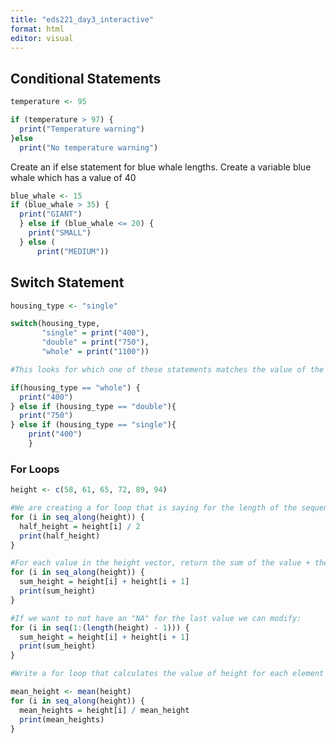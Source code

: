 ```yaml
---
title: "eds221_day3_interactive"
format: html
editor: visual
---
```


## Conditional Statements

```r
temperature <- 95

if (temperature > 97) {
  print("Temperature warning")
}else 
  print("No temperature warning")
```

Create an if else statement for blue whale lengths. Create a variable blue whale which has a value of 40

```r
blue_whale <- 15
if (blue_whale > 35) { 
  print("GIANT")
  } else if (blue_whale <= 20) {
    print("SMALL")
  } else (
      print("MEDIUM"))
```

## Switch Statement

```r
housing_type <- "single"

switch(housing_type,
       "single" = print("400"),
       "double" = print("750"),
       "whole" = print("1100"))

#This looks for which one of these statements matches the value of the input value and do whatever is on the right, which in this case is print a value. 

if(housing_type == "whole") {
  print("400")
} else if (housing_type == "double"){
  print("750")
} else if (housing_type == "single"){
    print("400")
    }
```

### For Loops

```r
height <- c(58, 61, 65, 72, 89, 94)

#We are creating a for loop that is saying for the length of the sequence height, iterate through the height values and do the calculation dividing by 2. Then print those values
for (i in seq_along(height)) {
  half_height = height[i] / 2 
  print(half_height)
}

#For each value in the height vector, return the sum of the value + the one right after it....
for (i in seq_along(height)) {
  sum_height = height[i] + height[i + 1]
  print(sum_height)
}

#If we want to not have an "NA" for the last value we can modify:
for (i in seq(1:(length(height) - 1))) {
  sum_height = height[i] + height[i + 1]
  print(sum_height)
}

#Write a for loop that calculates the value of height for each element divided by the mean of the entire height vector 

mean_height <- mean(height)
for (i in seq_along(height)) {
  mean_heights = height[i] / mean_height
  print(mean_heights)
}

```

